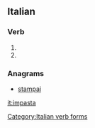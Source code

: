 ==Italian==

===Verb===
{{head|it}}

# {{conjugation of|impastare||3|s|pres|ind|lang=it}}
# {{conjugation of|impastare||2|s|imp|lang=it}}

===Anagrams===
* [[stampai#Italian|stampai]]

[[Category:Italian verb forms]]

[[it:impasta]]